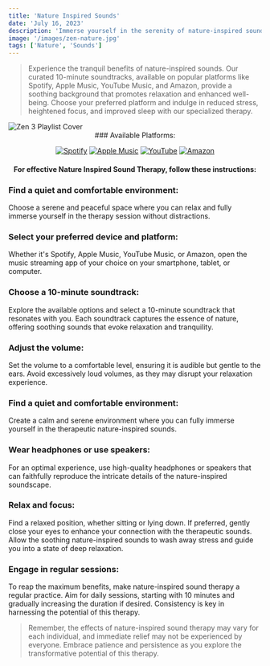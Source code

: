 ```yaml
---
title: 'Nature Inspired Sounds'
date: 'July 16, 2023'
description: 'Immerse yourself in the serenity of nature-inspired sounds for relaxation.'
image: '/images/zen-nature.jpg'
tags: ['Nature', 'Sounds']
---
```




<Blockquote>
Experience the tranquil benefits of nature-inspired sounds. Our curated 10-minute soundtracks, available on popular platforms like Spotify, Apple Music, YouTube Music, and Amazon, provide a soothing background that promotes relaxation and enhanced well-being. Choose your preferred platform and indulge in reduced stress, heightened focus, and improved sleep with our specialized therapy.
</Blockquote>

<Image src="/images/zen-nature.jpg" alt="Zen 3 Playlist Cover" />

<div align="center">
### Available Platforms:

[![Spotify](/images/streaming-icons/spotify.png)](https://www.spotify.com/)
[![Apple Music](/images/streaming-icons/apple-music.png)](https://www.apple.com/apple-music/)
[![YouTube](/images/streaming-icons/youtube.png)](https://www.youtube.com/)
[![Amazon](/images/streaming-icons/amazon.png)](https://www.amazon.com/)

#### For effective Nature Inspired Sound Therapy, follow these instructions:
</div>

### <Highlighter>Find a quiet and comfortable environment:</Highlighter>
Choose a serene and peaceful space where you can relax and fully immerse yourself in the therapy session without distractions.

### <Highlighter>Select your preferred device and platform:</Highlighter>
Whether it's Spotify, Apple Music, YouTube Music, or Amazon, open the music streaming app of your choice on your smartphone, tablet, or computer.

### <Highlighter>Choose a 10-minute soundtrack:</Highlighter>
Explore the available options and select a 10-minute soundtrack that resonates with you. Each soundtrack captures the essence of nature, offering soothing sounds that evoke relaxation and tranquility.

### <Highlighter>Adjust the volume: </Highlighter>
Set the volume to a comfortable level, ensuring it is audible but gentle to the ears. Avoid excessively loud volumes, as they may disrupt your relaxation experience.

### <Highlighter>Find a quiet and comfortable environment:</Highlighter>
Create a calm and serene environment where you can fully immerse yourself in the therapeutic nature-inspired sounds.

### <Highlighter>Wear headphones or use speakers:</Highlighter>
For an optimal experience, use high-quality headphones or speakers that can faithfully reproduce the intricate details of the nature-inspired soundscape.

### <Highlighter>Relax and focus:</Highlighter>
Find a relaxed position, whether sitting or lying down. If preferred, gently close your eyes to enhance your connection with the therapeutic sounds. Allow the soothing nature-inspired sounds to wash away stress and guide you into a state of deep relaxation.

### <Highlighter>Engage in regular sessions:</Highlighter>
To reap the maximum benefits, make nature-inspired sound therapy a regular practice. Aim for daily sessions, starting with 10 minutes and gradually increasing the duration if desired. Consistency is key in harnessing the potential of this therapy.

<Blockquote>
Remember, the effects of nature-inspired sound therapy may vary for each individual, and immediate relief may not be experienced by everyone. Embrace patience and persistence as you explore the transformative potential of this therapy.
</Blockquote>
